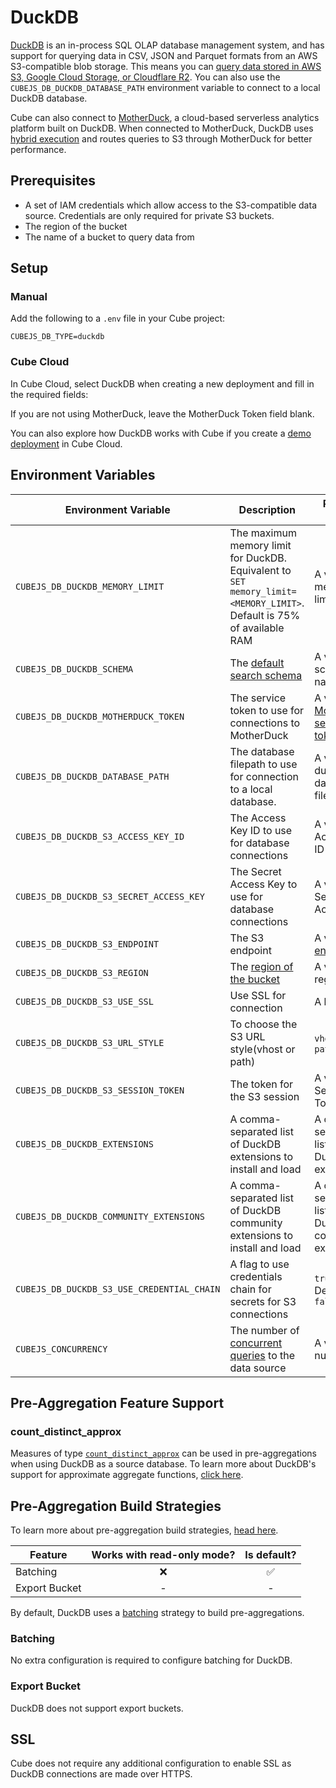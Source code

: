 # DuckDB

[DuckDB][duckdb] is an in-process SQL OLAP database management system, and has
support for querying data in CSV, JSON and Parquet formats from an AWS
S3-compatible blob storage. This means you can [query data stored in AWS S3,
Google Cloud Storage, or Cloudflare R2][duckdb-docs-s3-import].
You can also use the `CUBEJS_DB_DUCKDB_DATABASE_PATH` environment variable to
connect to a local DuckDB database.

<Diagram src="https://ucarecdn.com/d3e42677-83ce-4ad8-8ac9-c39d3b74e252/" />

Cube can also connect to [MotherDuck][motherduck], a cloud-based serverless
analytics platform built on DuckDB. When connected to MotherDuck, DuckDB uses
[hybrid execution][motherduck-docs-architecture] and routes queries to S3
through MotherDuck for better performance.

<Diagram src="https://ucarecdn.com/4fbb7247-379c-48a3-b298-0d87922e2531/" />

## Prerequisites

- A set of IAM credentials which allow access to the S3-compatible data source.
  Credentials are only required for private S3 buckets.
- The region of the bucket
- The name of a bucket to query data from

## Setup

### Manual

Add the following to a `.env` file in your Cube project:

```dotenv
CUBEJS_DB_TYPE=duckdb
```

### Cube Cloud

In Cube Cloud, select&nbsp;<Btn>DuckDB</Btn> when creating a new deployment
and fill in the required fields:

<Screenshot
  alt="Cube Cloud DuckDB Configuration Screen"
  src="https://ucarecdn.com/ffad02b1-a563-47e4-bbc0-0302ab046ccd/"
/>

<InfoBox>

If you are not using MotherDuck, leave the&nbsp;<Btn>MotherDuck Token</Btn>
field blank.

</InfoBox>

<InfoBox>

You can also explore how DuckDB works with Cube if you create a [demo
deployment][ref-demo-deployment] in Cube Cloud.

</InfoBox>

## Environment Variables

| Environment Variable                       | Description                                                                                                           | Possible Values                                               | Required |
|--------------------------------------------|-----------------------------------------------------------------------------------------------------------------------|---------------------------------------------------------------|:--------:|
| `CUBEJS_DB_DUCKDB_MEMORY_LIMIT`            | The maximum memory limit for DuckDB. Equivalent to `SET memory_limit=<MEMORY_LIMIT>`. Default is 75% of available RAM | A valid memory limit                                          |    ❌     |
| `CUBEJS_DB_DUCKDB_SCHEMA`                  | The [default search schema][link-duckdb-configuration-ref]                                                            | A valid schema name                                           |    ❌     |
| `CUBEJS_DB_DUCKDB_MOTHERDUCK_TOKEN`        | The service token to use for connections to MotherDuck                                                                | A valid [MotherDuck service token][motherduck-docs-svc-token] |    ❌     |
| `CUBEJS_DB_DUCKDB_DATABASE_PATH`           | The database filepath to use for connection to a local database.                                                      | A valid duckdb database file path                             |    ❌     |
| `CUBEJS_DB_DUCKDB_S3_ACCESS_KEY_ID`        | The Access Key ID to use for database connections                                                                     | A valid Access Key ID                                         |    ❌     |
| `CUBEJS_DB_DUCKDB_S3_SECRET_ACCESS_KEY`    | The Secret Access Key to use for database connections                                                                 | A valid Secret Access Key                                     |    ❌     |
| `CUBEJS_DB_DUCKDB_S3_ENDPOINT`             | The S3 endpoint                                                                                                       | A valid [S3 endpoint][duckdb-docs-s3-import]                  |    ❌     |
| `CUBEJS_DB_DUCKDB_S3_REGION`               | The [region of the bucket][duckdb-docs-s3-import]                                                                     | A valid AWS region                                            |    ❌     |
| `CUBEJS_DB_DUCKDB_S3_USE_SSL`              | Use SSL for connection                                                                                                | A boolean                                                     |    ❌     |
| `CUBEJS_DB_DUCKDB_S3_URL_STYLE`            | To choose the S3 URL style(vhost or path)                                                                             | `vhost` or `path`                                             |    ❌     |
| `CUBEJS_DB_DUCKDB_S3_SESSION_TOKEN`        | The token for the S3 session                                                                                          | A valid Session Token                                         |    ❌     |
| `CUBEJS_DB_DUCKDB_EXTENSIONS`              | A comma-separated list of DuckDB extensions	to install and load                                                       | A comma-separated list of DuckDB extensions                   |    ❌     |
| `CUBEJS_DB_DUCKDB_COMMUNITY_EXTENSIONS`    | A comma-separated list of DuckDB community extensions	to install and load                                             | A comma-separated list of DuckDB community extensions         |    ❌     |
| `CUBEJS_DB_DUCKDB_S3_USE_CREDENTIAL_CHAIN` | A flag to use credentials chain for secrets for S3 connections                                                        | `true`, `false`. Defaults to `false`                          |    ❌     |
| `CUBEJS_CONCURRENCY`                       | The number of [concurrent queries][ref-data-source-concurrency] to the data source                                    | A valid number                                                |    ❌     |

[ref-data-source-concurrency]: /product/configuration/concurrency#data-source-concurrency

## Pre-Aggregation Feature Support

### count_distinct_approx

Measures of type
[`count_distinct_approx`][ref-schema-ref-types-formats-countdistinctapprox] can
be used in pre-aggregations when using DuckDB as a source database. To learn
more about DuckDB's support for approximate aggregate functions, [click
here][duckdb-docs-approx-agg-fns].

## Pre-Aggregation Build Strategies

<InfoBox>

To learn more about pre-aggregation build strategies, [head
here][ref-caching-using-preaggs-build-strats].

</InfoBox>

| Feature       | Works with read-only mode? | Is default? |
| ------------- | :------------------------: | :---------: |
| Batching      |             ❌             |     ✅      |
| Export Bucket |             -              |      -      |

By default, DuckDB uses a [batching][self-preaggs-batching] strategy to build
pre-aggregations.

### Batching

No extra configuration is required to configure batching for DuckDB.

### Export Bucket

DuckDB does not support export buckets.

## SSL

Cube does not require any additional configuration to enable SSL as DuckDB
connections are made over HTTPS.

[duckdb]: https://duckdb.org/
[duckdb-docs-approx-agg-fns]:
  https://duckdb.org/docs/sql/aggregates.html#approximate-aggregates
[duckdb-docs-s3-import]: https://duckdb.org/docs/guides/import/s3_import
[link-duckdb-configuration-ref]: https://duckdb.org/docs/sql/configuration.html#configuration-reference
[motherduck]: https://motherduck.com/
[motherduck-docs-architecture]:
  https://motherduck.com/docs/architecture-and-capabilities#hybrid-execution
[motherduck-docs-svc-token]:
  https://motherduck.com/docs/authenticating-to-motherduck/#authentication-using-a-service-token
[ref-caching-using-preaggs-build-strats]:
  /product/caching/using-pre-aggregations#pre-aggregation-build-strategies
[ref-schema-ref-types-formats-countdistinctapprox]: /product/data-modeling/reference/types-and-formats#count_distinct_approx
[self-preaggs-batching]: #batching
[ref-demo-deployment]: /product/deployment/cloud/deployments#demo-deployments
